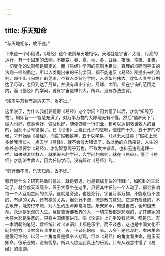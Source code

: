 ```yaml
---
---
---
```

title: 乐天知命
---




“与天地相似，故不违。”

下来这一个小段说，《易经》这个法则与天地相似。天地就是宇宙、太阳、月亮的运行，有一个固定的法则，不能变。春、夏、秋、冬，白昼、夜晚，南极、北极，一切变化的法则都是固定的。而《易经》学问的原则也相似，真理的准确同宇宙的法则一样的固定，所以人类提出来的任何学问，都不能违反《易经》所提出来的法则，超不出《易经》的范围，不管人类任何学问，人类如何伟大。比如人类今日到达了月球，也只到达了月球，并没有超出宇宙，月球、太阳，都在宇宙的范围之内，而《易经》的学问，就有宇宙这样伟大，所以，没有办法违背。

“知周乎万物而道济天下，故不过。”

这里说了，为什么我们要懂得《易经》这个学问？因为懂了以后，才能“知周万物”。知即智——智慧充满了，对万事万物的大原理无有不懂，然后“道济天下”，做人也好，做事也好，做官也好，随便做哪一行职业，都可以达到救世救人的目的，因此不会有错误了。在《论语》上看到孔子的感叹，他在四十九、五十岁的时候，才开始读《易经》，而说“假我数年，五十以学易，可以无大过矣！”假如上天多给我活长久一点去学《易经》，就不会有大错误了。故以他的立场来说，人生的修养必须要学《易经》，才能智慧周乎万物，不致发生错误，也和无违的道理一样。如果欲济世救人，就要很大的学问，大学问的原则，就在《易经》，懂了《易经》才能济世救人，因为任何学问，没有超过《易经》的。

“旁行而不流，乐天知命，故不忧。”

旁行是什么？研究易数时说过，就是旁通，也是错综复杂的“错卦”，如乾卦的三爻动了，就会成天泽履卦，等于大家坐在这里，只要其中任何一个人动了，都会影响每一个人互相之间的关系，这就是旁通，也是旁行。宇宙万事万物，不能永恒不变的，有纵的关系，还有横的关系，但旁行不流，流是散的意思。它是有规律的，不会散开，能旁行不流，对人生的生命非常清楚。乐天知命，知道自己，也知道天命，永远是乐观的人生。我曾告诉佛教界的人，一切宗教都是悲观的，尤其佛家的大慈大悲是讲悲的，只有中国儒家讲乐。像《论语》上几乎没有悲字。都是乐。有一本明朝的笔记，曾经统计过《论语》上都是乐字，而不谈悲，这也是中国文化不同的地方。谈生命只谈生的这一头，不谈死的那一头。人多半是悲观的，本来生命是很可怜的，以另一个角度看是很令人悲观，但以《易经》的角度看生命，是乐天知命，很乐观的，没有忧愁。所以人欲达到真正的乐观，只有从观念中懂了《易经》的法则。